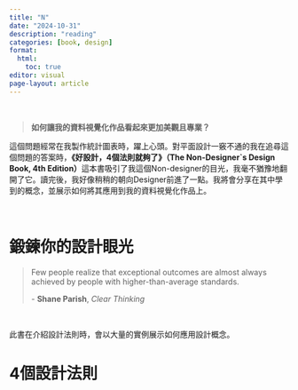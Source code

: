 ```yaml
---
title: "N"
date: "2024-10-31"
description: "reading"
categories: [book, design]
format: 
  html:
    toc: true
editor: visual
page-layout: article
---
```


<br>

> **如何讓我的資料視覺化作品看起來更加美觀且專業？**

這個問題經常在我製作統計圖表時，躍上心頭。對平面設計一竅不通的我在追尋這個問題的答案時，**《好設計，4個法則就夠了》（The Non-Designer\`s Design Book, 4th Edition）**這本書吸引了我這個Non-designer的目光，我毫不猶豫地翻開了它。讀完後，我好像稍稍的朝向Designer前進了一點。我將會分享在其中學到的概念，並展示如何將其應用到我的資料視覺化作品上。

<br>

# 鍛鍊你的設計眼光

> Few people realize that exceptional outcomes are almost always achieved by people with higher-than-average standards.
>
> \- **Shane Parish**, *Clear Thinking*

<br>

此書在介紹設計法則時，會以大量的實例展示如何應用設計概念。

# 4個設計法則
